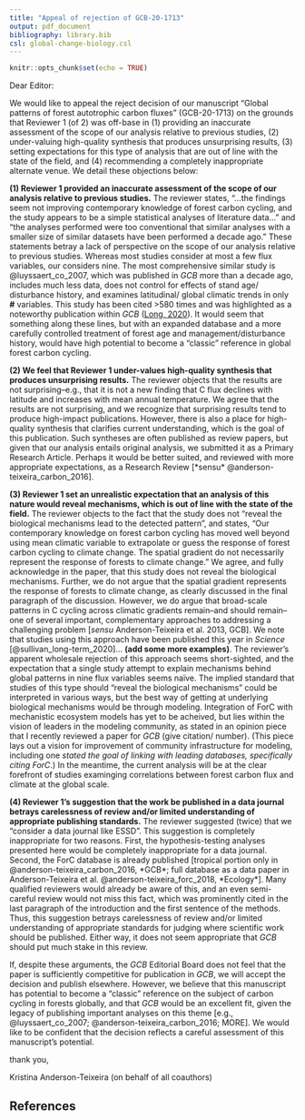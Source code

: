 ```yaml
---
title: "Appeal of rejection of GCB-20-1713"
output: pdf_document
bibliography: library.bib
csl: global-change-biology.csl
---
```


```r
knitr::opts_chunk$set(echo = TRUE)
```
  
Dear Editor:

We would like to appeal the reject decision of our manuscript "Global patterns of forest autotrophic carbon fluxes" (GCB-20-1713) on the grounds that Reviewer 1 (of 2) was off-base in (1) providing an inaccurate assessment of the scope of our analysis relative to previous studies, (2) under-valuing high-quality synthesis that produces unsurprising results, (3) setting expectations for this type of analysis that are out of line with the state of the field, and (4) recommending a completely inappropriate alternate venue. We detail these objections below:

**(1) Reviewer 1 provided an inaccurate assessment of the scope of our analysis relative to previous studies.**  The reviewer states, "...the findings seem not improving contemporary knowledge of forest carbon cycling, and the study appears to be a simple statistical analyses of literature data..." and "the analyses performed were too conventional that similar analyses with a smaller size of similar datasets have been performed a decade ago." These statements betray a lack of perspective on the scope of our analysis relative to previous studies. Whereas most studies consider at most a few flux variables, our considers nine. The most comprehensive similar study is @luyssaert_co_2007, which was published in *GCB* more than a decade ago, includes much less data, does not control for effects of stand age/ disturbance history, and examines latitudinal/ global climatic trends in only **#** variables. This study has been cited >580 times and was highlighted as a noteworthy publication within *GCB* ([Long, 2020](https://doi.org/10.1111/gcb.14921)). It would seem that something along these lines, but with an expanded database and a more carefully controlled treatment of forest age and management/disturbance history, would have high potential to become a "classic" reference in global forest carbon cycling.

**(2) We feel that Reviewer 1 under-values high-quality synthesis that produces unsurprising results.** The reviewer objects that the results are not surprising--e.g., that it is not a new finding that C flux declines with latitude and increases with mean annual temperature. We agree that the results are not surprising, and we recognize that surprising results tend to produce high-impact publications. However, there is also a place for high-quality synthesis that clarifies current understanding, which is the goal of this publication. Such syntheses are often published as review papers, but given that our analysis entails original analysis, we submitted it as a Primary Research Article. Perhaps it would be better suited, and reviewed with more appropriate expectations, as a Research Review [*sensu* @anderson-teixeira_carbon_2016].

**(3) Reviewer 1 set an unrealistic expectation that an analysis of this nature would reveal mechanisms, which is out of line with the state of the field.**  The reviewer objects to the fact that the study does not "reveal the biological mechanisms lead to the detected pattern", and states, "Our contemporary knowledge on forest carbon cycling has moved well beyond using mean climatic variable to extrapolate or guess the response of forest carbon cycling to climate change. The spatial gradient do not necessarily represent the response of forests to climate change." We agree, and fully acknowledge in the paper, that this study does not reveal the biological mechanisms. Further, we do not argue that the spatial gradient represents the response of forests to climate change, as clearly discussed in the final paragraph of the discussion. However, we do argue that broad-scale patterns in C cycling across climatic gradients remain--and should remain--one of several important, complementary approaches to addressing a challenging problem [*sensu* Anderson-Teixeira et al. 2013, GCB]. We note that studies using this approach have been published this year in *Science* [@sullivan_long-term_2020]... **(add some more examples)**. The reviewer's apparent wholesale rejection of this approach seems short-sighted, and the expectation that a single study attempt to explain mechanisms behind global patterns in nine flux variables seems naïve. The implied standard that studies of this type should "reveal the biological mechanisms" could be interpreted in various ways, but the best way of getting at underlying biological mechanisms would be through modeling. Integration of ForC with mechanistic ecosystem models has yet to be acheived, but lies within the vision of leaders in the modeling community, as stated in an opinion piece that I recently reviewed a paper for *GCB* (give citation/ number). (This piece lays out a vision for improvement of community infrastructure for modeling, including one *stated the goal of linking with leading databases, specifically citing ForC*.) In the meantime, the current analysis will be at the clear forefront of studies examinging correlations between forest carbon flux and climate at the global scale.

**(4) Reviewer 1's suggestion that the work be published in a data journal betrays carelessness of review and/or limited understanding of appropriate publishing standards.** The reviewer suggested (twice) that we "consider a data journal like ESSD". This suggestion is completely inappropriate for two reasons. First, the hypothesis-testing analyses presented here would be completely inappropriate for a data journal. Second, the ForC database is already published [tropical portion only in @anderson-teixeira_carbon_2016, *GCB*; full database as a data paper in Anderson-Teixeira et al. @anderson-teixeira_forc_2018, *Ecology*]. Many qualified reviewers would already be aware of this, and an even semi-careful review would not miss this fact, which was prominently cited in the last paragraph of the introduction and the first sentence of the methods. Thus, this suggestion betrays carelessness of review and/or limited understanding of appropriate standards for judging where scientific work should be published. Either way, it does not seem appropriate that *GCB* should put much stake in this review. 


If, despite these arguments, the *GCB* Editorial Board does not feel that the paper is sufficiently competitive for publication in *GCB*, we will accept the decision and publish elsewhere. However, we believe that this manuscript has potential to become a "classic" reference on the subject of carbon cycling in forests globally, and that *GCB* would be an excellent fit, given the legacy of publishing important analyses on this theme [e.g., @luyssaert_co_2007; @anderson-teixeira_carbon_2016; MORE]. We would like to be confident that the decision reflects a careful assessment of this manuscript's potential.

thank you,

Kristina Anderson-Teixeira (on behalf of all coauthors)

\newpage
## References
